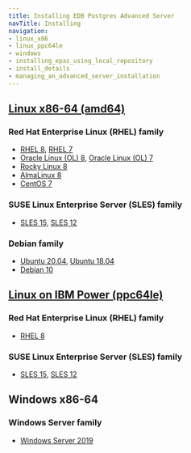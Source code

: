 ```yaml
---
title: Installing EDB Postgres Advanced Server
navTitle: Installing
navigation:
- linux_x86
- linux_ppc64le
- windows
- installing_epas_using_local_repository
- install_details
- managing_an_advanced_server_installation
---
```


## [Linux x86-64 (amd64)](linux_x86)
### Red Hat Enterprise Linux (RHEL) family
- [RHEL 8](epas_rhel8_x86), [RHEL 7](epas_rhel7_x86)
- [Oracle Linux (OL) 8](epas_rhel8_x86), [Oracle Linux (OL) 7](epas_rhel8_x86) 
- [Rocky Linux 8](epas_other_linux8_x86)
- [AlmaLinux 8](epas_other_linux8_x86)
- [CentOS 7](epas_centos7_x86)
### SUSE Linux Enterprise Server (SLES) family 
- [SLES 15](epas_sles15_x86), [SLES 12](epas_sles12_x86)
### Debian family
- [Ubuntu 20.04](epas_ubuntu18_20_deb10_x86), [Ubuntu 18.04](epas_ubuntu18_20_deb10_x86)
- [Debian 10](epas_ubuntu18_20_deb10_x86)
## [Linux on IBM Power (ppc64le)](linux_ppc64le)
### Red Hat Enterprise Linux (RHEL) family
- [RHEL 8](epas_rhel8_ppcle)
### SUSE Linux Enterprise Server (SLES) family 
- [SLES 15](epas_sles15_ppcle), [SLES 12](epas_sles12_ppcle)
## Windows x86-64
### Windows Server family
- [Windows Server 2019](windows)